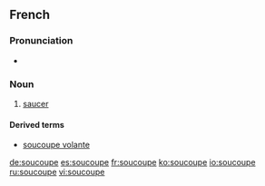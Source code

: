 ==French==

===Pronunciation===
* {{audio|Fr-soucoupe.ogg|Audio}}

===Noun===
{{fr-noun|f}}

# [[saucer]]

====Derived terms====
* [[soucoupe volante]]

[[de:soucoupe]]
[[es:soucoupe]]
[[fr:soucoupe]]
[[ko:soucoupe]]
[[io:soucoupe]]
[[ru:soucoupe]]
[[vi:soucoupe]]